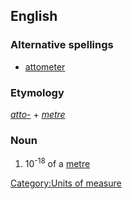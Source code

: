 ==English==

===Alternative spellings===
*[[attometer]]

===Etymology===
''[[atto-]]'' + ''[[metre]]''

===Noun===
{{en-noun}}

# 10<sup>-18</sup> of a [[metre]]

[[Category:Units of measure]]